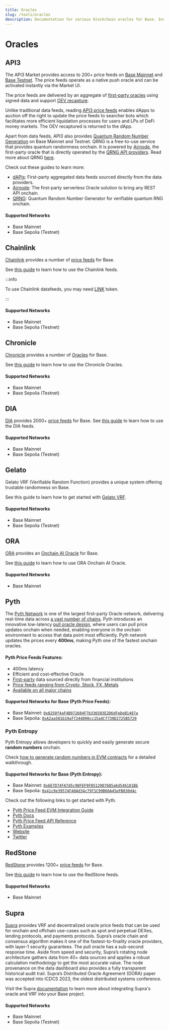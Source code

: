 ```yaml
---
title: Oracles
slug: /tools/oracles
description: Documentation for various blockchain oracles for Base. Including support for price feeds and verifiable random functions (VRF).
---
```


# Oracles

## API3

The API3 Market provides access to 200+ price feeds on [Base Mainnet](https://market.api3.org/base) and [Base Testnet](https://market.api3.org/base-sepolia-testnet). The price feeds operate as a native push oracle and can be activated instantly via the Market UI.

The price feeds are delivered by an aggregate of [first-party oracles](https://docs.api3.org/explore/airnode/why-first-party-oracles.html) using signed data and support [OEV recapture](https://docs.api3.org/explore/introduction/oracle-extractable-value.html).

Unlike traditional data feeds, reading [API3 price feeds](https://docs.api3.org) enables dApps to auction off the right to update the price feeds to searcher bots which facilitates more efficient liquidation processes for users and LPs of DeFi money markets. The OEV recaptured is returned to the dApp.

Apart from data feeds, API3 also provides [Quantum Random Number Generation](https://docs.api3.org/explore/qrng/) on Base Mainnet and Testnet. QRNG is a free-to-use service that provides quantum randomness onchain. It is powered by [Airnode](https://docs.api3.org/reference/airnode/latest/understand/), the first-party oracle that is directly operated by the [QRNG API providers](https://docs.api3.org/reference/qrng/providers.html). Read more about QRNG [here](https://docs.api3.org/reference/qrng).

Check out these guides to learn more:

- [dAPIs](https://docs.api3.org/guides/dapis/subscribing-to-dapis/): First-party aggregated data feeds sourced directly from the data providers.
- [Airnode](https://docs.api3.org/guides/airnode/calling-an-airnode/): The first-party serverless Oracle solution to bring any REST API onchain.
- [QRNG](https://docs.api3.org/guides/qrng/): Quantum Random Number Generator for verifiable quantum RNG onchain.

#### Supported Networks

- Base Mainnet
- Base Sepolia (Testnet)

## Chainlink

[Chainlink](https://chain.link/) provides a number of [price feeds](https://docs.chain.link/data-feeds/price-feeds/addresses/?network=base) for Base.

See [this guide](https://docs.chain.link/docs/get-the-latest-price/) to learn how to use the Chainlink feeds.

:::info

To use Chainlink datafeeds, you may need [LINK](https://docs.chain.link/resources/link-token-contracts?parent=dataFeeds) token.

:::

#### Supported Networks

- Base Mainnet
- Base Sepolia (Testnet)

## Chronicle

[Chronicle](https://chroniclelabs.org/) provides a number of [Oracles](https://chroniclelabs.org/dashboard) for Base.

See [this guide](https://docs.chroniclelabs.org/Builders/tutorials/Remix) to learn how to use the Chronicle Oracles.

#### Supported Networks

- Base Mainnet
- Base Sepolia (Testnet)

## DIA

[DIA](https://www.diadata.org/) provides 2000+ [price feeds](https://www.diadata.org/app/price/) for Base.
See [this guide](https://docs.diadata.org/introduction/intro-to-dia-oracles/request-an-oracle) to learn how to use the DIA feeds.

#### Supported Networks

- Base Mainnet
- Base Sepolia (Testnet)

## Gelato

Gelato VRF (Verifiable Random Function) provides a unique system offering trustable randomness on Base.

See this guide to learn how to get started with [Gelato VRF](https://docs.gelato.network/web3-services/vrf/quick-start).

#### Supported Networks

- Base Mainnet
- Base Sepolia (Testnet)

## ORA

[ORA](https://ora.io) provides an [Onchain AI Oracle](https://docs.ora.io/doc/oao-onchain-ai-oracle/introduction) for Base.

See [this guide](https://docs.ora.io/doc/oao-onchain-ai-oracle/develop-guide/tutorials/interaction-with-oao-tutorial) to learn how to use ORA Onchain AI Oracle.

#### Supported Networks

- Base Mainnet

## Pyth

The [Pyth Network](https://pyth.network/) is one of the largest first-party Oracle network, delivering real-time data across [a vast number of chains](https://docs.pyth.network/price-feeds/contract-addresses). Pyth introduces an innovative low-latency [pull oracle design](https://docs.pyth.network/documentation/pythnet-price-feeds/on-demand), where users can pull price updates onchain when needed, enabling everyone in the onchain environment to access that data point most efficiently. Pyth network updates the prices every **400ms**, making Pyth one of the fastest onchain oracles.

#### Pyth Price Feeds Features:

- 400ms latency
- Efficient and cost-effective Oracle
- [First-party](https://pyth.network/publishers) data sourced directly from financial institutions
- [Price feeds ranging from Crypto, Stock, FX, Metals](https://pyth.network/developers/price-feed-ids)
- [Available on all major chains](https://docs.pyth.network/price-feeds/contract-addresses)

#### Supported Networks for Base (Pyth Price Feeds):
- Base Mainnet: [`0x8250f4aF4B972684F7b336503E2D6dFeDeB1487a`](https://basescan.org/address/0x8250f4aF4B972684F7b336503E2D6dFeDeB1487a) 
- Base Sepolia: [`0xA2aa501b19aff244D90cc15a4Cf739D2725B5729`](https://base-sepolia.blockscout.com/address/0xA2aa501b19aff244D90cc15a4Cf739D2725B5729)

### Pyth Entropy
Pyth Entropy allows developers to quickly and easily generate secure **random numbers** onchain.

Check [how to generate random numbers in EVM contracts](https://docs.pyth.network/entropy/generate-random-numbers/evm) for a detailed walkthrough.

#### Supported Networks for Base (Pyth Entropy):
- Base Mainnet: [`0x6E7D74FA7d5c90FEF9F0512987605a6d546181Bb`](https://basescan.org/address/0x6E7D74FA7d5c90FEF9F0512987605a6d546181Bb) 
- Base Sepolia: [`0x41c9e39574F40Ad34c79f1C99B66A45eFB830d4c`](https://base-sepolia.blockscout.com/address/0x41c9e39574F40Ad34c79f1C99B66A45eFB830d4c)

Check out the following links to get started with Pyth.

- [Pyth Price Feed EVM Integration Guide](https://docs.pyth.network/price-feeds/use-real-time-data/evm)
- [Pyth Docs](https://docs.pyth.network/home)
- [Pyth Price Feed API Reference](https://api-reference.pyth.network/price-feeds/evm/getPrice)
- [Pyth Examples](https://github.com/pyth-network/pyth-examples)
- [Website](https://pyth.network/)
- [Twitter](https://x.com/PythNetwork)

## RedStone

[RedStone](https://redstone.finance/) provides 1200+ [price feeds](https://app.redstone.finance/) for Base.

See [this guide](https://docs.redstone.finance/) to learn how to use the RedStone feeds.

#### Supported Networks

- Base Mainnet

## Supra

[Supra](https://supraoracles.com) provides VRF and decentralized oracle price feeds that can be used for onchain and offchain use-cases such as spot and perpetual DEXes, lending protocols, and payments protocols. Supra’s oracle chain and consensus algorithm makes it one of the fastest-to-finality oracle providers, with layer-1 security guarantees. The pull oracle has a sub-second response time. Aside from speed and security, Supra’s rotating node architecture gathers data from 40+ data sources and applies a robust calculation methodology to get the most accurate value. The node provenance on the data dashboard also provides a fully transparent historical audit trail. Supra’s Distributed Oracle Agreement (DORA) paper was accepted into ICDCS 2023, the oldest distributed systems conference.

Visit the Supra [documentation](https://supraoracles.com/docs/) to learn more about integrating Supra's oracle and VRF into your Base project.

#### Supported Networks

- Base Mainnet
- Base Sepolia (Testnet)

